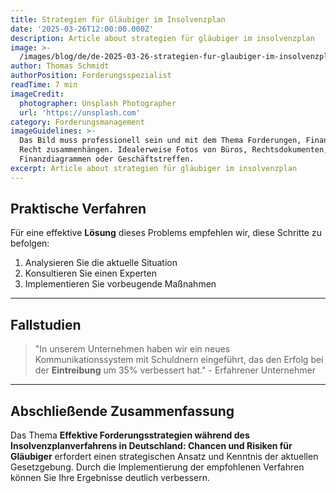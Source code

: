 ```yaml
---
title: Strategien für Gläubiger im Insolvenzplan
date: '2025-03-26T12:00:00.000Z'
description: Article about strategien für gläubiger im insolvenzplan
image: >-
  /images/blog/de/de-2025-03-26-strategien-fur-glaubiger-im-insolvenzplan-1743103081630.jpg
author: Thomas Schmidt
authorPosition: Forderungsspezialist
readTime: 7 min
imageCredit:
  photographer: Unsplash Photographer
  url: 'https://unsplash.com'
category: Forderungsmanagement
imageGuidelines: >-
  Das Bild muss professionell sein und mit dem Thema Forderungen, Finanzen oder
  Recht zusammenhängen. Idealerweise Fotos von Büros, Rechtsdokumenten,
  Finanzdiagrammen oder Geschäftstreffen.
excerpt: Article about strategien für gläubiger im insolvenzplan
---
```

## Praktische Verfahren

Für eine effektive **Lösung** dieses Problems empfehlen wir, diese Schritte zu befolgen:

1. Analysieren Sie die aktuelle Situation
2. Konsultieren Sie einen Experten
3. Implementieren Sie vorbeugende Maßnahmen

---

## Fallstudien

> "In unserem Unternehmen haben wir ein neues Kommunikationssystem mit Schuldnern eingeführt, das den Erfolg bei der **Eintreibung** um 35% verbessert hat." - Erfahrener Unternehmer

---

## Abschließende Zusammenfassung

Das Thema **Effektive Forderungsstrategien während des Insolvenzplanverfahrens in Deutschland: Chancen und Risiken für **Gläubiger**** erfordert einen strategischen Ansatz und Kenntnis der aktuellen Gesetzgebung. Durch die Implementierung der empfohlenen Verfahren können Sie Ihre Ergebnisse deutlich verbessern.

